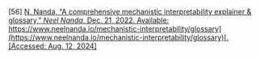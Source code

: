 \[56\]	[N. Nanda, “A comprehensive mechanistic interpretability explainer & glossary,” *Neel Nanda*, Dec. 21, 2022\. Available:](http://paperpile.com/b/Lj1YHA/z1KPj) [https://www.neelnanda.io/mechanistic-interpretability/glossary](https://www.neelnanda.io/mechanistic-interpretability/glossary)[. \[Accessed: Aug. 12, 2024\]](http://paperpile.com/b/Lj1YHA/z1KPj)